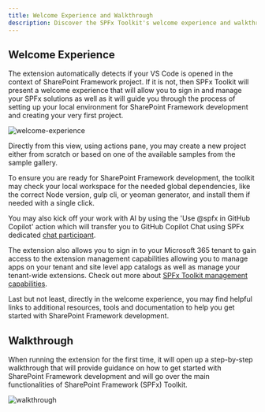 ```yaml
---
title: Welcome Experience and Walkthrough
description: Discover the SPFx Toolkit's welcome experience and walkthrough, guiding you through project creation and environment validation for SharePoint Framework development.
---
```


## Welcome Experience

The extension automatically detects if your VS Code is opened in the context of SharePoint Framework project. If it is not, then SPFx Toolkit will present a welcome experience that will allow you to sign in and manage your SPFx solutions as well as it will guide you through the process of setting up your local environment for SharePoint Framework development and creating your very first project.

![welcome-experience](../../../../../assets/images/welcome-experience.png)

Directly from this view, using actions pane, you may create a new project either from scratch or based on one of the available samples from the sample gallery.

To ensure you are ready for SharePoint Framework development, the toolkit may check your local workspace for the needed global dependencies, like the correct Node version, gulp cli, or yeoman generator, and install them if needed with a single click.

You may also kick off your work with AI by using the 'Use @spfx in GitHub Copilot' action which will transfer you to GitHub Copilot Chat using SPFx dedicated [chat participant](./github-copilot-capabilities#chat-participant).

The extension also allows you to sign in to your Microsoft 365 tenant to gain access to the extension management capabilities allowing you to manage apps on your tenant and site level app catalogs as well as manage your tenant-wide extensions. Check out more about [SPFx Toolkit management capabilities](./management-capabilities).

Last but not least, directly in the welcome experience, you may find helpful links to additional resources, tools and documentation to help you get started with SharePoint Framework development.

## Walkthrough

When running the extension for the first time, it will open up a step-by-step walkthrough that will provide guidance on how to get started with SharePoint Framework development and will go over the main functionalities of SharePoint Framework (SPFx) Toolkit.

![walkthrough](../../../../../assets/images/walkthrough.png)
